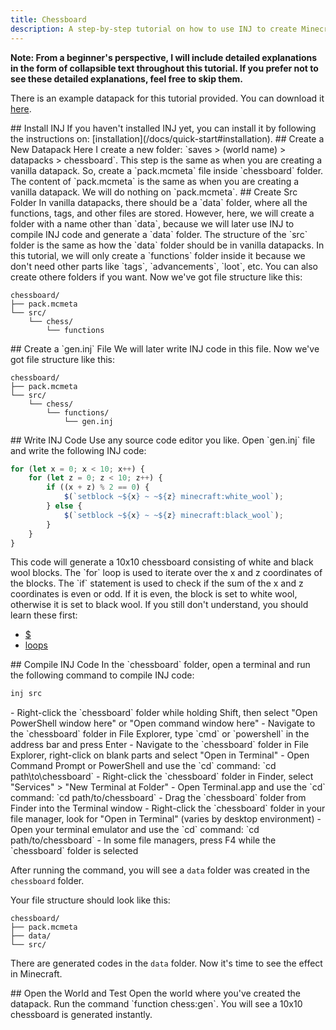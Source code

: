 ```yaml
---
title: Chessboard
description: A step-by-step tutorial on how to use INJ to create Minecraft function which will generate a chessboard. This is the most detailed tutorial.
---
```


**Note: From a beginner's perspective, I will include detailed explanations in the form of collapsible text throughout this tutorial. If you prefer not to see these detailed explanations, feel free to skip them.**

There is an example datapack for this tutorial provided. You can download it [here](/examples/chessboard.zip).

 
<Steps>
<Step>
## Install INJ
If you haven't installed INJ yet, you can install it by following the instructions on: [installation](/docs/quick-start#installation).
</Step>

<Step>
## Create a New Datapack
Here I create a new folder: `saves > (world name) > datapacks > chessboard`. This step is the same as when you are creating a vanilla datapack. So, create a `pack.mcmeta` file inside `chessboard` folder. The content of `pack.mcmeta` is the same as when you are creating a vanilla datapack. We will do nothing on `pack.mcmeta`.
</Step>

<Step>
## Create Src Folder
In vanilla datapacks, there should be a `data` folder, where all the functions, tags, and other files are stored. However, here, we will create a folder with a name other than `data`, because we will later use INJ to compile INJ code and generate a `data` folder. The structure of the `src` folder is the same as how the `data` folder should be in vanilla datapacks. In this tutorial, we will only create a `functions` folder inside it because we don't need other parts like `tags`, `advancements`, `loot`, etc. You can also create othere folders if you want. Now we've got file structure like this:

```
chessboard/
├── pack.mcmeta
└── src/
    └── chess/
        └── functions
```
</Step>

<Step>
## Create a `gen.inj` File
We will later write INJ code in this file. Now we've got file structure like this:

```
chessboard/
├── pack.mcmeta
└── src/
    └── chess/
        └── functions/
            └── gen.inj
```
</Step>

<Step>
## Write INJ Code
Use any source code editor you like. Open `gen.inj` file and write the following INJ code:

```javascript
for (let x = 0; x < 10; x++) {
    for (let z = 0; z < 10; z++) {
        if ((x + z) % 2 == 0) {
            $(`setblock ~${x} ~ ~${z} minecraft:white_wool`);
        } else {
            $(`setblock ~${x} ~ ~${z} minecraft:black_wool`);
        }
    }
}
```

<Accordions>
<Accordion title="Detailed Explanation">
This code will generate a 10x10 chessboard consisting of white and black wool blocks. The `for` loop is used to iterate over the x and z coordinates of the blocks. The `if` statement is used to check if the sum of the x and z coordinates is even or odd. If it is even, the block is set to white wool, otherwise it is set to black wool. If you still don't understand, you should learn these first:

- [$](/docs/en/quick-start#running-minecraft-commands)
- [loops](/docs/en/quick-start#loops)
</Accordion>
</Accordions>

</Step>

<Step>
## Compile INJ Code
In the `chessboard` folder, open a terminal and run the following command to compile INJ code:

```bash
inj src
```

<Accordions>
<Accordion title="How to open a terminal in chessboard folder?">
<Tabs items={['Windows', 'Mac', 'Linux']}>
<Tab value="Windows">
- Right-click the `chessboard` folder while holding Shift, then select "Open PowerShell window here" or "Open command window here"
- Navigate to the `chessboard` folder in File Explorer, type `cmd` or `powershell` in the address bar and press Enter
- Navigate to the `chessboard` folder in File Explorer, right-click on blank parts and select "Open in Terminal"
- Open Command Prompt or PowerShell and use the `cd` command: `cd path\to\chessboard`
</Tab>

<Tab value="Mac">
- Right-click the `chessboard` folder in Finder, select "Services" > "New Terminal at Folder"
- Open Terminal.app and use the `cd` command: `cd path/to/chessboard`
- Drag the `chessboard` folder from Finder into the Terminal window
</Tab>

<Tab value="Linux">
- Right-click the `chessboard` folder in your file manager, look for "Open in Terminal" (varies by desktop environment)
- Open your terminal emulator and use the `cd` command: `cd path/to/chessboard`
- In some file managers, press F4 while the `chessboard` folder is selected
</Tab>
</Tabs>

</Accordion>
</Accordions>

After running the command, you will see a `data` folder was created in the `chessboard` folder.

Your file structure should look like this:

```
chessboard/
├── pack.mcmeta
├── data/
└── src/
```

There are generated codes in the `data` folder. Now it's time to see the effect in Minecraft.
</Step>

<Step>
## Open the World and Test
Open the world where you've created the datapack. Run the command `function chess:gen`. You will see a 10x10 chessboard is generated instantly.
</Step>

</Steps>